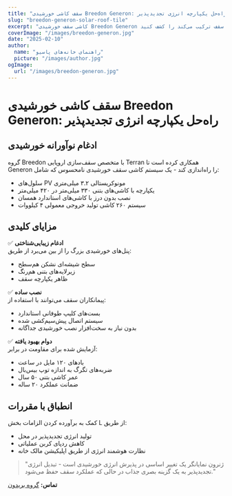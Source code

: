 ```yaml
---
title: "سقف کاشی خورشیدی Breedon Generon: راه‌حل یکپارچه انرژی تجدیدپذیر"
slug: "breedon-generon-solar-roof-tile"
excerpt: "کاشی سقف خورشیدی Breedon Generon چگونه تولید انرژی تجدیدپذیر را با زیبایی‌شناسی سنتی سقف ترکیب می‌کند را کشف کنید."
coverImage: "/images/breedon-generon.jpg"
date: "2025-02-10"
author:
  name: "راهنمای خانه‌های پاسیو"
  picture: "/images/author.jpg"
ogImage:
  url: "/images/breedon-generon.jpg"
---
```


# سقف کاشی خورشیدی Breedon Generon: راه‌حل یکپارچه انرژی تجدیدپذیر

## ادغام نوآورانه خورشیدی

گروه Breedon با متخصص سقف‌سازی اروپایی Terran همکاری کرده است تا Generon را راه‌اندازی کند - یک سیستم کاشی سقف خورشیدی نامحسوس که شامل:

- سلول‌های PV مونوکریستالی ۳.۲ میلی‌متری
- یکپارچه با کاشی‌های بتنی ۳۳۰ میلی‌متر در ۴۲۰ میلی‌متر
- نصب بدون درز با کاشی‌های استاندارد همسان
- سیستم ۲۶۰ کاشی تولید خروجی معمولی ۴ کیلووات

## مزایای کلیدی

✅ **ادغام زیبایی‌شناختی**  
پنل‌های خورشیدی بزرگ را از بین می‌برد از طریق:
- سطح شیشه‌ای نشکن هم‌سطح
- زیرلایه‌های بتنی هم‌رنگ
- ظاهر یکپارچه سقف

✅ **نصب ساده**  
پیمانکاران سقف می‌توانند با استفاده از:
- بست‌های کلیپ طوفانی استاندارد
- سیستم اتصال پیش‌سیم‌کشی شده
- بدون نیاز به سخت‌افزار نصب خورشیدی جداگانه

✅ **دوام بهبود یافته**  
آزمایش شده برای مقاومت در برابر:
- بادهای ۱۲۰ مایل در ساعت
- ضربه‌های تگرگ به اندازه توپ بیس‌بال
- عمر کاشی بتنی ۵۰ سال
- ضمانت عملکرد ۲۰ ساله

## انطباق با مقررات

کمک به برآورده کردن الزامات بخش L از طریق:
- تولید انرژی تجدیدپذیر در محل
- کاهش ردپای کربن عملیاتی
- نظارت هوشمند انرژی از طریق اپلیکیشن مالک خانه

> "ژنرون نمایانگر یک تغییر اساسی در پذیرش انرژی خورشیدی است - تبدیل انرژی تجدیدپذیر به یک گزینه بصری جذاب در حالی که عملکرد سقف حفظ می‌شود."  

**تماس:** [گروه بریدون](https://www.breedongroup.com)